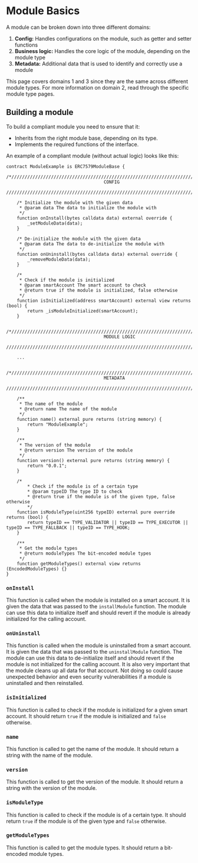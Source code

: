 # Module Basics

A module can be broken down into three different domains:

1. **Config:** Handles configurations on the module, such as getter and setter functions
2. **Business logic:** Handles the core logic of the module, depending on the module type
3. **Metadata:** Additional data that is used to identify and correctly use a module

This page covers domains 1 and 3 since they are the same across different module types. For more information on domain 2, read through the specific module type pages.

## Building a module

To build a compliant module you need to ensure that it:

- Inherits from the right module base, depending on its type.
- Implements the required functions of the interface.

An example of a compliant module (without actual logic) looks like this:

```solidity
contract ModuleExample is ERC7579ModuleBase {
    /*//////////////////////////////////////////////////////////////////////////
                                     CONFIG
    //////////////////////////////////////////////////////////////////////////*/

    /* Initialize the module with the given data
     * @param data The data to initialize the module with
     */
    function onInstall(bytes calldata data) external override {
        _setModuleData(data);
    }

    /* De-initialize the module with the given data
     * @param data The data to de-initialize the module with
     */
    function onUninstall(bytes calldata data) external override {
        _removeModuleData(data);
    }

    /*
     * Check if the module is initialized
     * @param smartAccount The smart account to check
     * @return true if the module is initialized, false otherwise
     */
    function isInitialized(address smartAccount) external view returns (bool) {
        return _isModuleInitialized(smartAccount);
    }

    /*//////////////////////////////////////////////////////////////////////////
                                     MODULE LOGIC
    //////////////////////////////////////////////////////////////////////////*/

    ...

    /*//////////////////////////////////////////////////////////////////////////
                                     METADATA
    //////////////////////////////////////////////////////////////////////////*/

    /**
     * The name of the module
     * @return name The name of the module
     */
    function name() external pure returns (string memory) {
        return "ModuleExample";
    }

    /**
     * The version of the module
     * @return version The version of the module
     */
    function version() external pure returns (string memory) {
        return "0.0.1";
    }

    /*
        * Check if the module is of a certain type
        * @param typeID The type ID to check
        * @return true if the module is of the given type, false otherwise
        */
    function isModuleType(uint256 typeID) external pure override returns (bool) {
        return typeID == TYPE_VALIDATOR || typeID == TYPE_EXECUTOR || typeID == TYPE_FALLBACK || typeID == TYPE_HOOK;
    }

    /**
     * Get the module types
     * @return moduleTypes The bit-encoded module types
     */
    function getModuleTypes() external view returns (EncodedModuleTypes) {}
}
```

### `onInstall`

This function is called when the module is installed on a smart account. It is given the data that was passed to the `installModule` function. The module can use this data to initialize itself and should revert if the module is already initialized for the calling account.

### `onUninstall`

This function is called when the module is uninstalled from a smart account. It is given the data that was passed to the `uninstallModule` function. The module can use this data to de-initialize itself and should revert if the module is not initialized for the calling account. It is also very important that the module cleans up all data for that account. Not doing so could cause unexpected behavior and even security vulnerabilities if a module is uninstalled and then reinstalled.

### `isInitialized`

This function is called to check if the module is initialized for a given smart account. It should return `true` if the module is initialized and `false` otherwise.

### `name`

This function is called to get the name of the module. It should return a string with the name of the module.

### `version`

This function is called to get the version of the module. It should return a string with the version of the module.

### `isModuleType`

This function is called to check if the module is of a certain type. It should return `true` if the module is of the given type and `false` otherwise.

### `getModuleTypes`

This function is called to get the module types. It should return a bit-encoded module types.
